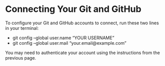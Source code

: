 # Connecting Your Git and GitHub {.sec-starting}

To configure your Git and GitHub accounts to connect, run these two lines in your terminal:

* git config --global user.name "YOUR USERNAME"
* git config --global user.mail "your.email@example.com"

You may need to authenticate your account using the instructions from the previous page.
